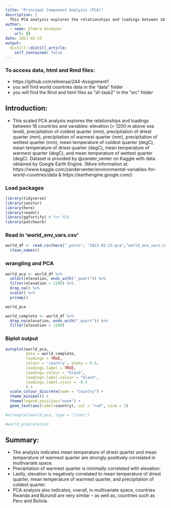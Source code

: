 ```yaml
---
title: "Principal Component Analysis (PCA)"
description: |
  This PCA analysis explores the relationships and loadings between 18 countries and variables including elevation (> 1200 m above sea level), precipitation of coldest quarter (mm), precipitation of driest quarter (mm), and more.
author:
  - name: Elmera Azadpour
    url: {}
date: 2021-02-23
output:
  distill::distill_article:
    self_contained: false
---
```


### To access data, html and Rmd files: 
+ https://github.com/elmeraa/244-Assignment1
+ you will find world countries data in the "data" folder
+ you will find the Rmd and html files as "a1-task2" in the "src" folder


## Introduction:
- This scaled PCA analysis explores the relationships and loadings between 18 countries and variables: elevation (> 1200 m above sea level), precipitation of coldest quarter (mm), precipitation of driest quarter (mm), precipitation of warmest quarter (mm), precipitation of wettest quarter (mm), mean temperature of coldest quarter (degC), mean temperature of driest quarter (degC), mean temperature of warmest quarter (degC), and mean temperature of wettest quarter (degC). Dataset is provided by @zander_venter on Kaggle with data obtained by Google Earth Engine. (More information at: https://www.kaggle.com/zanderventer/environmental-variables-for-world-countries/data & https://earthengine.google.com/)


### Load packages
```r
library(tidyverse)
library(janitor)
library(here)
library(readxl)
library(ggfortify) # for PCA
library(patchwork)
```

### Read in 'world_env_vars.csv'
```r
world_df <- read.csv(here("_posts", "2021-02-23-pca","world_env_vars.csv")) %>% 
  clean_names()
```

### wrangling and PCA
```r
world_pca <- world_df %>% 
  select(elevation, ends_with("_quart")) %>%
  filter(elevation > 1200) %>% 
  drop_na() %>% 
  scale() %>%
  prcomp()

world_pca

world_complete <- world_df %>% 
  drop_na(elevation, ends_with("_quart")) %>% 
  filter(elevation > 1200)
```

### Biplot output
```r
autoplot(world_pca,
         data = world_complete,
         loadings = TRUE,
         colour = 'country', alpha = 0.5,
         loadings.label = TRUE,
         loadings.colour = "black",
         loadings.label.colour = "black",
         loadings.label.vjust = -0.5
         ) + 
  scale_colour_discrete(name = "Country") +
  theme_minimal() + 
  theme(legend.position="none") +
  geom_text(aes(label=country), col = "red", size = 3)

#screeplot(world_pca, type = "lines")

#world_pca$rotation
```

## Summary:
- The analysis indicates mean temperature of driest quarter and mean temperature of warmest quarter are strongly positively correlated in multivariate space. 
- Precipitation of warmest quarter is minimally correlated with elevation.
- Lastly, elevation is negatively correlated to mean temperature of driest quarter, mean temperature of warmest quarter, and precipitation of coldest quarter. 
- PCA analysis also indicates, overall, in multivariate space, countries Rwanda and Burundi are very similar -- as well as, countries such as Peru and Bolivia. 
